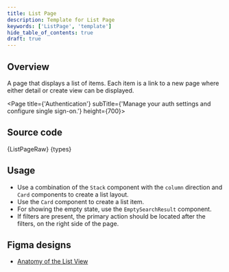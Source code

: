 ```yaml
---
title: List Page
description: Template for List Page
keywords: ['ListPage', 'template']
hide_table_of_contents: true
draft: true
---
```




## Overview

A page that displays a list of items. Each item is a link to a new page where either detail or create view can be displayed.

<Page title={'Authentication'} subTitle={'Manage your auth settings and configure single sign-on.'} height={700}>
  <DataProvider>
    <ListPage />
  </DataProvider>
</Page>

## Source code

<CodeBlock language="tsx">{ListPageRaw}</CodeBlock>
<CodeCollapse label="types.ts">{types}</CodeCollapse>

## Usage

- Use a combination of the `Stack` component with the `column` direction and `Card` components to create a list layout.
- Use the `Card` component to create a list item.
- For showing the empty state, use the `EmptySearchResult` component.
- If filters are present, the primary action should be located after the filters, on the right side of the page.

## Figma designs

- [Anatomy of the List View](https://www.figma.com/file/Jk9PWNElaPZh2oSBWOxoWm/Joseph-Breitreiter-%7C-List-View---In-Progress?type=design&node-id=454-6362&mode=design&t=INSTd153rtu6sbBU-0)
